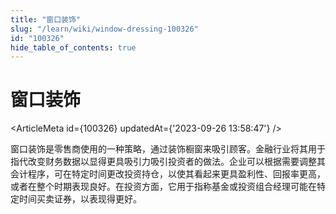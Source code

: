 ```yaml
---
title: "窗口装饰"
slug: "/learn/wiki/window-dressing-100326"
id: "100326"
hide_table_of_contents: true
---
```



# 窗口装饰

<ArticleMeta id={100326} updatedAt={'2023-09-26 13:58:47'} />
<div className='border-solid border-b border-t-0 my-4 border-[var(--ifm-color-gray-300)]' />

窗口装饰是零售商使用的一种策略，通过装饰橱窗来吸引顾客。金融行业将其用于指代改变财务数据以显得更具吸引力吸引投资者的做法。企业可以根据需要调整其会计程序，可在特定时间更改投资持仓，以使其看起来更具盈利性、回报率更高，或者在整个时期表现良好。在投资方面，它用于指称基金或投资组合经理可能在特定时间买卖证券，以表现得更好。
